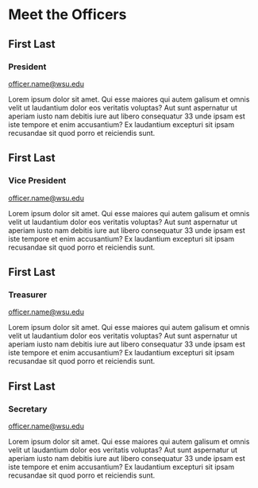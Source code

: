 
# Meet the Officers

<OfficersWrapper>

<OfficerBio imageSrc="https://picsum.photos/350">

## First Last

### President

[officer.name@wsu.edu](mailto:officer.name@wsu.edu)

Lorem ipsum dolor sit amet. Qui esse maiores qui autem galisum et omnis velit ut laudantium dolor eos veritatis voluptas? Aut sunt aspernatur ut aperiam iusto nam debitis iure aut libero consequatur 33 unde ipsam est iste tempore et enim accusantium? Ex laudantium excepturi sit ipsam recusandae sit quod porro et reiciendis sunt.

</OfficerBio>

<OfficerBio imageSrc="https://picsum.photos/350">

## First Last

### Vice President

[officer.name@wsu.edu](mailto:officer.name@wsu.edu)

Lorem ipsum dolor sit amet. Qui esse maiores qui autem galisum et omnis velit ut laudantium dolor eos veritatis voluptas? Aut sunt aspernatur ut aperiam iusto nam debitis iure aut libero consequatur 33 unde ipsam est iste tempore et enim accusantium? Ex laudantium excepturi sit ipsam recusandae sit quod porro et reiciendis sunt.

</OfficerBio>

<OfficerBio imageSrc="https://picsum.photos/350">

## First Last

### Treasurer

[officer.name@wsu.edu](mailto:officer.name@wsu.edu)

Lorem ipsum dolor sit amet. Qui esse maiores qui autem galisum et omnis velit ut laudantium dolor eos veritatis voluptas? Aut sunt aspernatur ut aperiam iusto nam debitis iure aut libero consequatur 33 unde ipsam est iste tempore et enim accusantium? Ex laudantium excepturi sit ipsam recusandae sit quod porro et reiciendis sunt.

</OfficerBio>

<OfficerBio imageSrc="https://picsum.photos/350">

## First Last

### Secretary

[officer.name@wsu.edu](mailto:officer.name@wsu.edu)

Lorem ipsum dolor sit amet. Qui esse maiores qui autem galisum et omnis velit ut laudantium dolor eos veritatis voluptas? Aut sunt aspernatur ut aperiam iusto nam debitis iure aut libero consequatur 33 unde ipsam est iste tempore et enim accusantium? Ex laudantium excepturi sit ipsam recusandae sit quod porro et reiciendis sunt.

</OfficerBio>

</OfficersWrapper>

